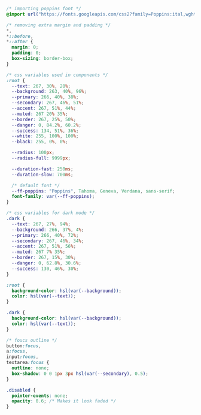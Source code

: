 ```css showLineNumbers filename="index.css" copy {15-25,27-28,30-31,40-48,52-53,57-58,71-72}
/* importing poppins font */
@import url("https://fonts.googleapis.com/css2?family=Poppins:ital,wght@0,100;0,200;0,300;0,400;0,500;0,600;0,700;0,800;0,900;1,100;1,200;1,300;1,400;1,500;1,600;1,700;1,800;1,900&display=swap");

/* removing extra margin and padding */
*,
*::before,
*::after {
  margin: 0;
  padding: 0;
  box-sizing: border-box;
}

/* css variables used in components */
:root {
  --text: 267, 30%, 20%;
  --background: 263, 40%, 96%;
  --primary: 266, 40%, 38%;
  --secondary: 267, 46%, 51%;
  --accent: 267, 51%, 44%;
  --muted: 267 20% 35%;
  --border: 267, 25%, 50%;
  --danger: 0, 84.2%, 60.2%;
  --success: 134, 51%, 36%;
  --white: 255, 100%, 100%;
  --black: 255, 0%, 0%;

  --radius: 100px;
  --radius-full: 9999px;

  --duration-fast: 250ms;
  --duration-slow: 700ms;

  /* default font */
  --ff-poppins: "Poppins", Tahoma, Geneva, Verdana, sans-serif;
  font-family: var(--ff-poppins);
}

/* css variables for dark mode */
.dark {
  --text: 267, 27%, 94%;
  --background: 266, 37%, 4%;
  --primary: 266, 40%, 72%;
  --secondary: 267, 46%, 34%;
  --accent: 267, 51%, 56%;
  --muted: 267 7% 35%;
  --border: 267, 15%, 30%;
  --danger: 0, 62.8%, 30.6%;
  --success: 130, 46%, 30%;
}

:root {
  background-color: hsl(var(--background));
  color: hsl(var(--text));
}

.dark {
  background-color: hsl(var(--background));
  color: hsl(var(--text));
}

/* foucs outline */
button:focus,
a:focus,
input:focus,
textarea:focus {
  outline: none;
  box-shadow: 0 0 1px 3px hsl(var(--secondary), 0.5);
}

.disabled {
  pointer-events: none;
  opacity: 0.6; /* Makes it look faded */
}
```